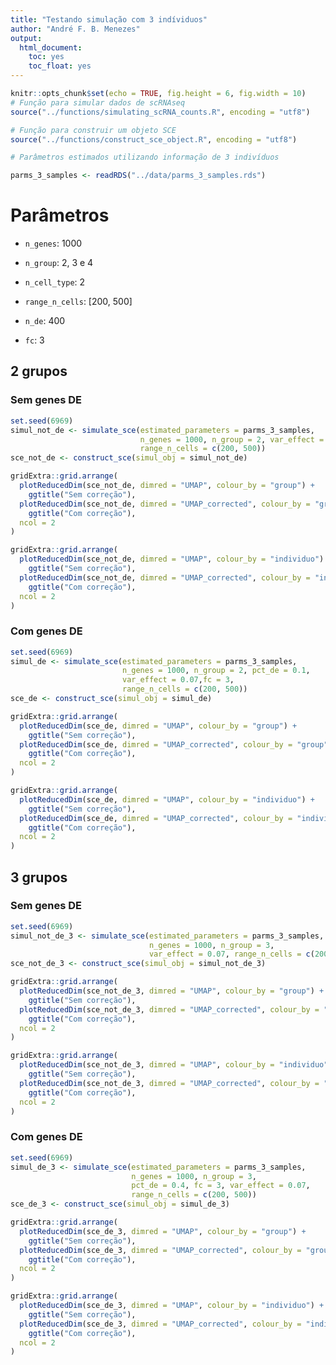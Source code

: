 ```yaml
---
title: "Testando simulação com 3 indíviduos"
author: "André F. B. Menezes"
output:
  html_document:
    toc: yes
    toc_float: yes
---
```


```r
knitr::opts_chunk$set(echo = TRUE, fig.height = 6, fig.width = 10)
# Função para simular dados de scRNAseq
source("../functions/simulating_scRNA_counts.R", encoding = "utf8")

# Função para construir um objeto SCE
source("../functions/construct_sce_object.R", encoding = "utf8")

# Parâmetros estimados utilizando informação de 3 indivíduos

parms_3_samples <- readRDS("../data/parms_3_samples.rds")
```

# Parâmetros

- `n_genes`: 1000

- `n_group`: 2, 3 e 4

- `n_cell_type`: 2

- `range_n_cells`: [200, 500]

- `n_de`: 400

- `fc`: 3


## 2 grupos

### Sem genes DE

```r
set.seed(6969)
simul_not_de <- simulate_sce(estimated_parameters = parms_3_samples, 
                             n_genes = 1000, n_group = 2, var_effect = 0.07,
                             range_n_cells = c(200, 500))
sce_not_de <- construct_sce(simul_obj = simul_not_de)
```


```r
gridExtra::grid.arrange(
  plotReducedDim(sce_not_de, dimred = "UMAP", colour_by = "group") +
    ggtitle("Sem correção"),
  plotReducedDim(sce_not_de, dimred = "UMAP_corrected", colour_by = "group") +
    ggtitle("Com correção"),
  ncol = 2
)

gridExtra::grid.arrange(
  plotReducedDim(sce_not_de, dimred = "UMAP", colour_by = "individuo") +
    ggtitle("Sem correção"),
  plotReducedDim(sce_not_de, dimred = "UMAP_corrected", colour_by = "individuo") +
    ggtitle("Com correção"),
  ncol = 2
)
```

### Com genes DE

```r
set.seed(6969)
simul_de <- simulate_sce(estimated_parameters = parms_3_samples, 
                         n_genes = 1000, n_group = 2, pct_de = 0.1, 
                         var_effect = 0.07,fc = 3, 
                         range_n_cells = c(200, 500))
sce_de <- construct_sce(simul_obj = simul_de)
```

```r
gridExtra::grid.arrange(
  plotReducedDim(sce_de, dimred = "UMAP", colour_by = "group") +
    ggtitle("Sem correção"),
  plotReducedDim(sce_de, dimred = "UMAP_corrected", colour_by = "group") +
    ggtitle("Com correção"),
  ncol = 2
)

gridExtra::grid.arrange(
  plotReducedDim(sce_de, dimred = "UMAP", colour_by = "individuo") +
    ggtitle("Sem correção"),
  plotReducedDim(sce_de, dimred = "UMAP_corrected", colour_by = "individuo") +
    ggtitle("Com correção"),
  ncol = 2
)
```

## 3 grupos

### Sem genes DE

```r
set.seed(6969)
simul_not_de_3 <- simulate_sce(estimated_parameters = parms_3_samples, 
                               n_genes = 1000, n_group = 3, 
                               var_effect = 0.07, range_n_cells = c(200, 500))
sce_not_de_3 <- construct_sce(simul_obj = simul_not_de_3)
```


```r
gridExtra::grid.arrange(
  plotReducedDim(sce_not_de_3, dimred = "UMAP", colour_by = "group") +
    ggtitle("Sem correção"),
  plotReducedDim(sce_not_de_3, dimred = "UMAP_corrected", colour_by = "group") +
    ggtitle("Com correção"),
  ncol = 2
)

gridExtra::grid.arrange(
  plotReducedDim(sce_not_de_3, dimred = "UMAP", colour_by = "individuo") +
    ggtitle("Sem correção"),
  plotReducedDim(sce_not_de_3, dimred = "UMAP_corrected", colour_by = "individuo") +
    ggtitle("Com correção"),
  ncol = 2
)
```


### Com genes DE


```r
set.seed(6969)
simul_de_3 <- simulate_sce(estimated_parameters = parms_3_samples, 
                           n_genes = 1000, n_group = 3,
                           pct_de = 0.4, fc = 3, var_effect = 0.07,
                           range_n_cells = c(200, 500))
sce_de_3 <- construct_sce(simul_obj = simul_de_3)
```


```r
gridExtra::grid.arrange(
  plotReducedDim(sce_de_3, dimred = "UMAP", colour_by = "group") +
    ggtitle("Sem correção"),
  plotReducedDim(sce_de_3, dimred = "UMAP_corrected", colour_by = "group") +
    ggtitle("Com correção"),
  ncol = 2
)

gridExtra::grid.arrange(
  plotReducedDim(sce_de_3, dimred = "UMAP", colour_by = "individuo") +
    ggtitle("Sem correção"),
  plotReducedDim(sce_de_3, dimred = "UMAP_corrected", colour_by = "individuo") +
    ggtitle("Com correção"),
  ncol = 2
)
```

